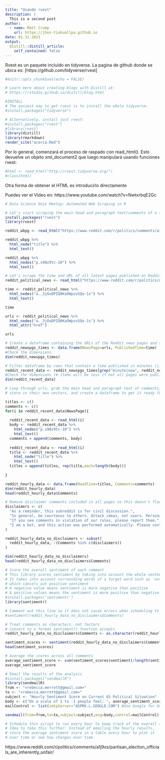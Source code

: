 ```yaml
---
title: "Usando rvest"
description: |
  This is a second post
author:
  - name: Matt Crump 
    url: https://jhon-tiahuallpa.github.io
date: 01-31-2021
output:
  distill::distill_article:
    self_contained: false
---
```


Rvest es un paquete incluido en tidyverse.
La pagina de github donde se ubica es: [https://github.com/tidyverse/rvest]  

```r
#knitr::opts_chunk$set(echo = FALSE)

# Learn more about creating blogs with Distill at:
# https://rstudio.github.io/distill/blog.html

#INSTALL
# The easiest way to get rvest is to install the whole tidyverse:
#install.packages("tidyverse")

# Alternatively, install just rvest:
#install.packages("rvest")
#library(rvest)
library(distill)
library(rmarkdown)
render_site("acerca.Rmd")
```


Por lo general, comenzará el proceso de raspado con read_html(). Esto devuelve un objeto xml_document2 que luego manipulará usando funciones rvest:
```r
#html <- read_html("http://rvest.tidyverse.org/")
#class(html)

```



Otra forma de obtener el HTML es introducirlo directamente





Puedes ver el Video en: https://www.youtube.com/watch?v=NwtxrbqE2Gc







```r
# Data Science Dojo Meetup: Automated Web Scraping in R

# Let's start scraping the main head and paragraph text/comments of a single Reddit page
install.packages("rvest")
library(rvest)

reddit_wbpg <- read_html("https://www.reddit.com/r/politics/comments/a1j9xs/partisan_election_officials_are_inherently_unfair/")

reddit_wbpg %>%
  html_node("title") %>%
  html_text()  

reddit_wbpg %>%
  html_nodes("p.s90z9tc-10") %>%
  html_text()

# Let's scrape the time and URL of all latest pages published on Reddit's r/politics
reddit_political_news <- read_html("https://www.reddit.com/r/politics/new/")

time <- reddit_political_news %>%
  html_nodes("a._3jOxDPIQ0KaOWpzvSQo-1s") %>% 
  html_text()

time

urls <- reddit_political_news %>%
  html_nodes("a._3jOxDPIQ0KaOWpzvSQo-1s") %>%
  html_attr("href")

urls

# Create a dataframe containing the URLs of the Reddit news pages and their published times
reddit_newspgs_times <- data.frame(NewsPage=urls, PublishedTime=time)
#Check the dimensions 
dim(reddit_newspgs_times)

# Filter dataframe by rows that contain a time published in minutes (i.e. within the hour)
reddit_recent_data <- reddit_newspgs_times[grep("minute|now", reddit_newspgs_times$PublishedTime),]
#Check the dimensions (# items will be less if not all pages were published within mins)
dim(reddit_recent_data)

# Loop through urls, grab the main head and paragraph text of comments, 
# store in their own vectors, and create a dataframe to get it ready for analysis/modeling

titles <- c()
comments <- c()
for(i in reddit_recent_data$NewsPage){ 
  
  reddit_recent_data <- read_html(i)
  body <- reddit_recent_data %>%
    html_nodes("p.s90z9tc-10") %>%
    html_text()
  comments = append(comments, body)
  
  reddit_recent_data <- read_html(i)
  title <- reddit_recent_data %>%
    html_node("title") %>%
    html_text()
  titles = append(titles, rep(title,each=length(body)))
  
}

reddit_hourly_data <- data.frame(Headline=titles, Comments=comments)
dim(reddit_hourly_data)
head(reddit_hourly_data$Comments)

# Remove disclaimer comments included in all pages so this doesn't flood the comments and skew results
disclaimers <- c(
  "As a reminder, this subreddit is for civil discussion.",
  "In general, be courteous to others. Attack ideas, not users. Personal insults, shill or troll accusations, hate speech, any advocating or wishing death/physical harm, and other rule violations can result in a permanent ban.",
  "If you see comments in violation of our rules, please report them.",
  "I am a bot, and this action was performed automatically. Please contact the moderators of this subreddit if you have any questions or concerns."
)

reddit_hourly_data_no_disclaimers <- subset(
  reddit_hourly_data, !(Comments %in% c(disclaimers))
)

dim(reddit_hourly_data_no_disclaimers)
head(reddit_hourly_data_no_disclaimers$Comments)

# Score the overall sentiment of each comment
# This library scores sentiment by taking into account the whole sentence
# It takes into account surrounding words of a target word such as 'not happy'
# which cancels out positive sentiment
# A negative value means sentiment is more negative than positive
# A positive values means the sentiment is more positive than negative
#install.packages('sentimentr')
library(sentimentr)

# Comment out this line so it does not cause errors when scheduling to run the script
#sentiment(reddit_hourly_data_no_disclaimers$Comments)

# Treat comments as characters, not factors
# Convert to a format sentiment() function accepts
reddit_hourly_data_no_disclaimers$Comments <- as.character(reddit_hourly_data_no_disclaimers$Comments)

sentiment_scores <- sentiment(reddit_hourly_data_no_disclaimers$Comments)
head(sentiment_scores)

# Average the scores across all comments
average_sentiment_score <- sum(sentiment_scores$sentiment)/length(sentiment_scores$sentiment)
average_sentiment_score

# Email the results of the analysis
#install.packages("sendmailR")
library(sendmailR)
from <- "<rebecca.merrett@gmail.com>"
to <- "<rebecca.merrett@gmail.com>"
subject <- "Hourly Sentiment Score on Current US Political Situation"
body <- c("On a scale of 1 to -1 people feel: ", average_sentiment_score)            
mailControl <- list(smtpServer="ASPMX.L.GOOGLE.COM") #Use Google for Gmail accounts

sendmail(from=from,to=to,subject=subject,msg=body,control=mailControl)

# Schedule this script to run every hour to keep track of the overall sentiment 
# Idea to take this further: Instead of emailing the hourly results, 
# store the average sentiment score in a table every hour to plot it 
# over time or see how changes over time

```
https://www.reddit.com/r/politics/comments/a1j9xs/partisan_election_officials_are_inherently_unfair/

